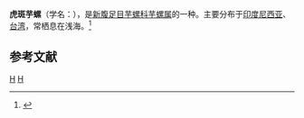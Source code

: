 {{Speciesbox 
| taxon = Conus canonicus
| authority = Hwass, 1792
| image = Conus canonicus 002.jpg
}}
'''虎斑芋螺'''（学名：''{{lang|la|Conus canonicus}}''），是[[新腹足目|新腹足目]][[芋螺科|芋螺科]][[芋螺属|芋螺属]]的一种。主要分布于[[印度尼西亚|印度尼西亚]]、[[台湾|台湾]]，常栖息在浅海。<ref>{{cite web|url=http://shell.sinica.edu.tw/chinese/shellbase_detail.php?science_no=3126|title=国际贝库：虎斑芋螺|publisher=台湾贝类资料库|accessdate=2009-08-11|archive-date=2021-03-14|archive-url=https://web.archive.org/web/20210314180712/https://shell.sinica.edu.tw/chinese/shellbase_detail.php?science_no=3126|dead-url=no}}</ref>

== 参考文献 ==
{{reflist}}
{{Commonscat|Conus canonicus}}
{{Taxonbar}}

[[Category:1792年描述的动物|H]]
[[Category:芋螺属|H]]
{{animal-stub}}